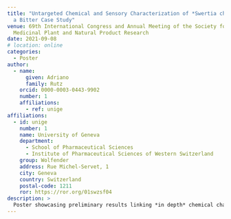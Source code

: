 ```yaml
---
title: "Untargeted Chemical and Sensory Characterization of *Swertia chirayita*:
  a Bitter Case Study"
venue: 69th International Congress and Annual Meeting of the Society for
  Medicinal Plant and Natural Product Research
date: 2021-09-08
# location: online
categories:
  - Poster
author:
  - name:
      given: Adriano
      family: Rutz
    orcid: 0000-0003-0443-9902
    number: 1
    affiliations:
      - ref: unige
affiliations:
  - id: unige
    number: 1
    name: University of Geneva
    department:
      - School of Pharmaceutical Sciences
      - Institute of Pharmaceutical Sciences of Western Switzerland
    group: Wolfender
    address: Rue Michel-Servet, 1
    city: Geneva
    country: Switzerland
    postal-code: 1211
    ror: https://ror.org/01swzsf04
description: >
  Poster showcasing preliminary results linking *in depth* chemical characterization to sensory properties of complex plant extracts.
---
```

